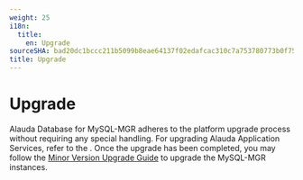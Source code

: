 ```yaml
---
weight: 25
i18n:
  title:
    en: Upgrade
sourceSHA: bad20dc1bccc211b5099b8eae64137f02edafcac310c7a753780773b0f75da9a
title: Upgrade
---
```


# Upgrade

Alauda Database for MySQL-MGR adheres to the platform upgrade process without requiring any special handling. For upgrading Alauda Application Services, refer to the <ExternalSiteLink name="acp" href="/upgrade/index" children="Upgrading the Operator" />. Once the upgrade has been completed, you may follow the [Minor Version Upgrade Guide](how_to/30-upgrade) to upgrade the MySQL-MGR instances.
